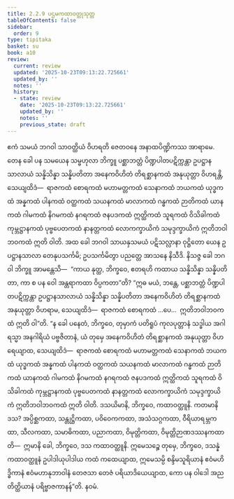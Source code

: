 ```yaml
---
title: 2.2.9 ပဌမကထာဝတ္ထုသုတ္တ
tableOfContents: false
sidebar:
  order: 9
type: tipitaka
basket: su
book: a10
review:
  current: review
  updated: '2025-10-23T09:13:22.725661'
  updated_by: ''
  notes: ''
  history:
  - state: review
    date: '2025-10-23T09:13:22.725661'
    updated_by: ''
    notes: ''
    previous_state: draft
---
```



<ReviewStatus review={frontmatter.review} showDetails={true} />

<HypothesisAnnotation frontmatter={frontmatter} />

<DynamicBreadcrumb />

<Division number="69" book="a10" e="ch" v="17" p="358">

<Paragraph number="497" book="a10">
ဧကံ သမယံ ဘဂဝါ သာဝတ္ထိယံ ဝိဟရတိ ဇေတဝနေ အနာထပိဏ္ဍိကဿ အာရာမေ. တေန ခေါ ပန သမယေန သမ္ဗဟုလာ ဘိက္ခူ ပစ္ဆာဘတ္တံ ပိဏ္ဍပါတပဋိက္ကန္တာ ဥပဋ္ဌာနသာလာယံ သန္နိသိန္နာ သန္နိပတိတာ အနေကဝိဟိတံ တိရစ္ဆာနကထံ အနုယုတ္တာ ဝိဟရန္တိ, သေယျထိဒံ—  ရာဇကထံ စောရကထံ မဟာမတ္တကထံ သေနာကထံ ဘယကထံ ယုဒ္ဓကထံ အန္နကထံ ပါနကထံ ဝတ္ထကထံ သယနကထံ မာလာကထံ ဂန္ဓကထံ ဉာတိကထံ ယာနကထံ ဂါမကထံ နိဂမကထံ နဂရကထံ ဇနပဒကထံ ဣတ္ထိကထံ သူရကထံ ဝိသိခါကထံ ကုမ္ဘဋ္ဌာနကထံ ပုဗ္ဗပေတကထံ နာနတ္တကထံ လောကက္ခာယိကံ သမုဒ္ဒက္ခာယိကံ ဣတိဘဝါဘဝကထံ ဣတိ ဝါတိ.
</Paragraph>

<Paragraph number="498" book="a10">
အထ ခေါ ဘဂဝါ သာယနှသမယံ ပဋိသလ္လာနာ ဝုဋ္ဌိတော ယေန ဥပဋ္ဌာနသာလာ တေနုပသင်္ကမိ; ဥပသင်္ကမိတွာ ပညတ္တေ အာသနေ နိသီဒိ. နိသဇ္ဇ ခေါ ဘဂဝါ ဘိက္ခူ အာမန္တေသိ—  “ကာယ နုတ္ထ, ဘိက္ခဝေ, ဧတရဟိ ကထာယ သန္နိသိန္နာ သန္နိပတိတာ, ကာ စ ပန ဝေါ အန္တရာကထာ ဝိပ္ပကတာ”တိ?
</Paragraph>

<Paragraph number="499" book="a10">
“ဣဓ မယံ, ဘန္တေ, ပစ္ဆာဘတ္တံ ပိဏ္ဍပါတပဋိက္ကန္တာ ဥပဋ္ဌာနသာလာယံ သန္နိသိန္နာ သန္နိပတိတာ အနေကဝိဟိတံ တိရစ္ဆာနကထံ အနုယုတ္တာ ဝိဟရာမ, သေယျထိဒံ—  ရာဇကထံ စောရကထံ …ပေ…  ဣတိဘဝါဘဝကထံ ဣတိ ဝါ”တိ. “န ခေါ ပနေတံ, ဘိက္ခဝေ, တုမှာကံ ပတိရူပံ ကုလပုတ္တာနံ သဒ္ဓါယ အဂါရသ္မာ အနဂါရိယံ ပဗ္ဗဇိတာနံ, ယံ တုမှေ အနေကဝိဟိတံ တိရစ္ဆာနကထံ အနုယုတ္တာ ဝိဟရေယျာထ, သေယျထိဒံ—  ရာဇကထံ စောရကထံ မဟာမတ္တကထံ သေနာကထံ ဘယကထံ ယုဒ္ဓကထံ အန္နကထံ ပါနကထံ ဝတ္ထကထံ သယနကထံ မာလာကထံ ဂန္ဓကထံ ဉာတိကထံ ယာနကထံ ဂါမကထံ နိဂမကထံ နဂရကထံ ဇနပဒကထံ ဣတ္ထိကထံ သူရကထံ ဝိသိခါကထံ ကုမ္ဘဋ္ဌာနကထံ ပုဗ္ဗပေတကထံ နာနတ္တကထံ လောကက္ခာယိကံ သမုဒ္ဒက္ခာယိကံ ဣတိဘဝါဘဝကထံ ဣတိ ဝါတိ.
</Paragraph>

<Paragraph number="500" book="a10">
ဒသယိမာနိ, ဘိက္ခဝေ, ကထာဝတ္ထူနိ. ကတမာနိ ဒသ? အပ္ပိစ္ဆကထာ, သန္တုဋ္ဌိကထာ, ပဝိဝေကကထာ, အသံသဂ္ဂကထာ, ဝီရိယာရမ္ဘကထာ, သီလကထာ, သမာဓိကထာ, ပညာကထာ, ဝိမုတ္တိကထာ, ဝိမုတ္တိဉာဏဒဿနကထာတိ—  ဣမာနိ ခေါ, ဘိက္ခဝေ, ဒသ ကထာဝတ္ထူနိ.
</Paragraph>

<Paragraph number="501" book="a10">
ဣမေသဉ္စေ တုမှေ, ဘိက္ခဝေ, ဒသန္နံ ကထာဝတ္ထူနံ ဥပါဒါယုပါဒါယ ကထံ ကထေယျာထ, ဣမေသမ္ပိ စန္ဒိမသူရိယာနံ ဧဝံမဟိဒ္ဓိကာနံ ဧဝံမဟာနုဘာဝါနံ တေဇသာ တေဇံ ပရိယာဒိယေယျာထ, ကော ပန ဝါဒေါ အညတိတ္ထိယာနံ ပရိဗ္ဗာဇကာနန်”တိ.

</Paragraph>
</Division>

<Paragraph number="502" type="center" book="a10">
နဝမံ.
</Paragraph>